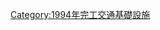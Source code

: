{{Commonscat|Bridges completed in 1994}}
{{Cat nav 10years|20世紀橋梁|1994||年完工橋梁}}

[[Category:1994年完工交通基礎設施|Category:1994年完工交通基礎設施]]